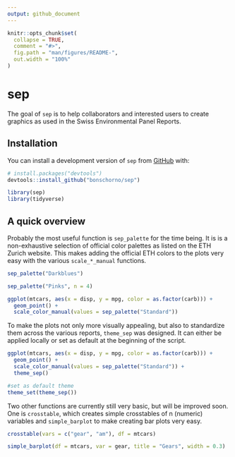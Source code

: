 ```yaml
---
output: github_document
---
```


<!-- README.md is generated from README.Rmd. Please edit that file -->

```r
knitr::opts_chunk$set(
  collapse = TRUE,
  comment = "#>",
  fig.path = "man/figures/README-",
  out.width = "100%"
)
```

# sep

The goal of `sep` is to help collaborators and interested users to create graphics as used in the Swiss Environmental Panel Reports.

## Installation

You can install a development version of `sep` from [GitHub](https://github.com/) with:

```r
# install.packages("devtools")
devtools::install_github("bonschorno/sep")
```

```r
library(sep)
library(tidyverse)
```


## A quick overview

Probably the most useful function is `sep_palette` for the time being. It is is a non-exhaustive selection of official color palettes as listed on the ETH Zurich website. This makes adding the official ETH colors to the plots very easy with the various `scale_*_manual` functions. 

```r
sep_palette("Darkblues")
```

```r
sep_palette("Pinks", n = 4)
```

```r
ggplot(mtcars, aes(x = disp, y = mpg, color = as.factor(carb))) +
  geom_point() +
  scale_color_manual(values = sep_palette("Standard"))
```

To make the plots not only more visually appealing, but also to standardize them across the various reports, `theme_sep` was designed. It can either be applied locally or set as default at the beginning of the script. 

```r
ggplot(mtcars, aes(x = disp, y = mpg, color = as.factor(carb))) +
  geom_point() +
  scale_color_manual(values = sep_palette("Standard")) +
  theme_sep()

#set as default theme
theme_set(theme_sep())
```

Two other functions are currently still very basic, but will be improved soon. One is `crosstable`, which creates simple crosstables of n (numeric) variables and `simple_barplot` to make creating bar plots very easy.

```r
crosstable(vars = c("gear", "am"), df = mtcars)
```


```r
simple_barplot(df = mtcars, var = gear, title = "Gears", width = 0.3) 
```

